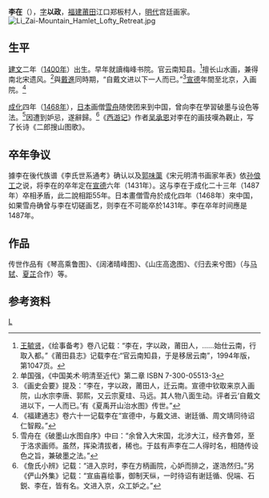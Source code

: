 '''李在'''（{{bd|1400年||1487年||catIdx=L李}}），[[表字|字]]'''以政'''，[[福建|福建]][[莆田|莆田]]江口郑板村人，[[明代|明代]]宫廷画家。
[[Image:Li_Zai-Mountain_Hamlet_Lofty_Retreat.jpg|thumb]]
{{commonscat}}

==生平==
[[建文|建文]]二年（[[1400年|1400年]]）出生。早年就讀梅峰书院。官云南知县。<ref>[[王毓贤|王毓贤]]，《绘事备考》卷八记载：“李在，字以政，莆田人，……始仕云南，行取入都。”《莆田县志》记载李在:“官云南知县，于是移居云南”，1994年版，第1047页。</ref>擅长山水画，兼得南北宋遗风。<ref>单国强，《中国美术·明清至近代》第二章 ISBN 7-300-05513-3</ref>與[[戴進|戴進]]同時期，“自戴文进以下一人而已。”<ref>《画史会要》提及：“李在，字以政，莆田人，迁云南。宣德中钦取来京入画院，山水宗李唐、郭熙，又云宗夏珪、马远。其人物八面生动。评者云‘自戴文进以下，一人而已。’有《夏禹开山治水图》传世。”</ref>[[宣德|宣德]]年間至北京，入画院。<ref>《福建通志》卷六十一记载李在“宣德中，与戴文进、谢廷循、周文靖同待诏仁智殿。”</ref>

[[成化|成化]]四年（[[1468年|1468年]]），[[日本|日本]]画僧[[雪舟|雪舟]]随使团来到中国，曾向李在學習破墨与设色等法。<ref>雪舟在《破墨山水图自序》中曰：“余曾入大宋国，北涉大江，经齐鲁郊，至于洛求画师。虽然，挥染清拔者，稀也。于兹有声李在二人得时名，相随传设色之旨，兼破墨之法。”</ref>因遭到妒忌，遂辭歸。<ref>《詹氏小辨》记载：“进入京时，李在方柄画院，心妒而排之，遂浩然归。”另《俨山外集》记载：“宣庙喜绘事，御制天纵，一时待诏有谢廷循、倪端、石鋭、李在，皆有名。文进入京，众工妒之。”</ref>《[[西游记|西游记]]》作者[[吴承恩|吴承恩]]对李在的画技嘆為觀止，写了长诗《二郎搜山图歌》。

==卒年争议==
據李在後代族谱《李氏世系通考》确认以及[[郭味蕖|郭味蕖]]《宋元明清书画家年表》依[[孙俍工|孙俍工]]之说，将李在的卒年定在[[宣德|宣德]]六年（1431年）。这与李在于成化二十三年（1487年）卒相矛盾，此二說相距55年。日本畫僧雪舟於成化四年（1468年）來中国，如果雪舟确曾与李在切磋画艺，则李在不可能卒於1431年。李在卒年时间應是1487年。

==作品==
传世作品有《琴高乘鲁图》、《阔渚晴峰图》、《山庄高逸图》、《归去来兮图》（与[[马轼|马轼]]、[[夏芷|夏芷]]合作）等。

==参考资料==
{{reflist|2}}
[[Category:明朝畫家|L]]